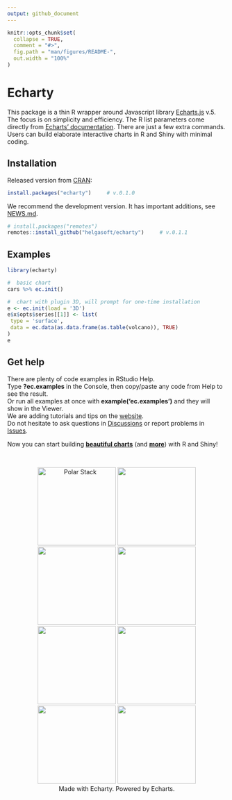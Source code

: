 ```yaml
---
output: github_document
---
```


<!-- README.md is generated from README.Rmd. Please edit that file -->

```r
knitr::opts_chunk$set(
  collapse = TRUE,
  comment = "#>",
  fig.path = "man/figures/README-",
  out.width = "100%"
)
```

# Echarty

<!-- badges: start -->

<!-- badges: end -->

This package is a thin R wrapper around Javascript library [Echarts.js](https://echarts.apache.org/en/index.html) v.5. The focus is on simplicity and efficiency. The R list parameters come directly from [Echarts' documentation](https://echarts.apache.org/en/option.html). There are just a few extra commands. Users can build elaborate interactive charts in R and Shiny with minimal coding.

## Installation

Released version from [CRAN](https://CRAN.R-project.org):
```r
install.packages("echarty")     # v.0.1.0
```

We recommend the development version. It has important additions, see [NEWS.md](NEWS.md).

```r
# install.packages("remotes")
remotes::install_github("helgasoft/echarty")     # v.0.1.1
```

## Examples

```r
library(echarty)

#  basic chart
cars %>% ec.init()

#  chart with plugin 3D, will prompt for one-time installation
e <- ec.init(load = '3D')
e$x$opts$series[[1]] <- list(
 type = 'surface',
 data = ec.data(as.data.frame(as.table(volcano)), TRUE)
)
e 
```

## Get help

There are plenty of code examples in RStudio Help.  
Type **?ec.examples** in the Console, then copy/paste any code from Help to see the result.  
Or run all examples at once with **example('ec.examples')** and they will show in the Viewer.  
We are adding tutorials and tips on the [website](https://helgasoft.github.io/echarty).  
Do not hesitate to ask questions in [Discussions](https://github.com/helgasoft/echarty/discussions) or report problems in [Issues](https://github.com/helgasoft/echarty/issues). 

Now you can start building [**beautiful charts**](https://echarts.apache.org/examples/en/index.html) (and [**more**](https://www.makeapie.com)) with R and Shiny!

 <br /> <p align="center"> <img src="man/figs/ssPolarStack.png" alt="Polar Stack" width="180"/> <img src="man/figs/ssBars.gif" width="180"/> <img src="man/figs/ssThemeRiver.png" width="180"/> <img src="man/figs/ssBunny.gif" width="180"/> <br /> <img src="man/figs/ssVolcano.png" width="180"/> <img src="man/figs/ssRose.png" width="180"/> <img src="man/figs/ssGeomap.png" width="180"/> <img src="man/figs/ssStackBar.png" width="180"/> <br />Made with Echarty. Powered by Echarts. </p>



